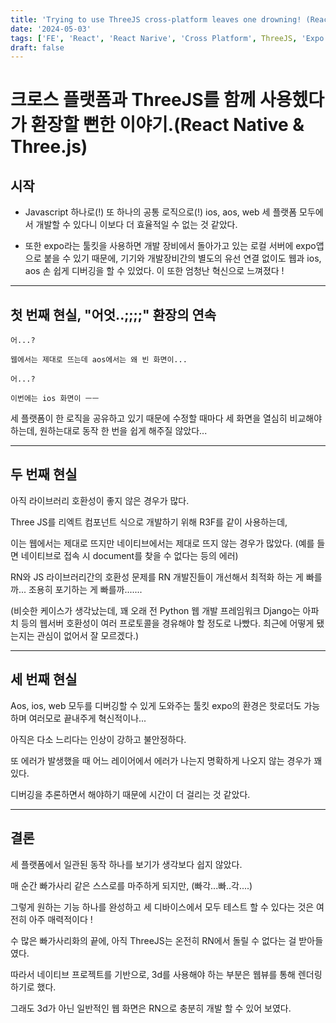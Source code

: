 ```yaml
---
title: 'Trying to use ThreeJS cross-platform leaves one drowning! (React Native & Three.js)'
date: '2024-05-03'
tags: ['FE', 'React', 'React Narive', 'Cross Platform', ThreeJS, 'Expo', 'Javascript']
draft: false
---
```

# 크로스 플랫폼과 ThreeJS를 함께 사용헸다가 환장할 뻔한 이야기.(React Native & Three.js)

## 시작
- Javascript 하나로(!) 또 하나의 공통 로직으로(!) ios, aos, web 세 플랫폼 모두에서 개발할 수 있다니
이보다 더 효율적일 수 없는 것 같았다.

- 또한 expo라는 툴킷을 사용하면 개발 장비에서 돌아가고 있는 로컬 서버에 expo앱으로 붙을 수 있기 때문에,
기기와 개발장비간의 별도의 유선 연결 없이도 웹과 ios, aos 손 쉽게 디버깅을 할 수 있었다. 이 또한 엄청난 혁신으로 느껴졌다 !

---

## 첫 번째 현실, "어엇..;;;;" 환장의 연속

```
어...? 

웹에서는 제대로 뜨는데 aos에서는 왜 빈 화면이... 

어...?

이번에는 ios 화면이 ㅡㅡ

```


세 플랫폼이 한 로직을 공유하고 있기 때문에 수정할 때마다 세 화면을 열심히 비교해야 하는데,
원하는대로 동작 한 번을 쉽게 해주질 않았다...


---


## 두 번째 현실

아직 라이브러리 호환성이 좋지 않은 경우가 많다.

Three JS를 리엑트 컴포넌트 식으로 개발하기 위해 R3F를 같이 사용하는데,

이는 웹에서는 제대로 뜨지만 네이티브에서는 제대로 뜨지 않는 경우가 많았다.
(예를 들면 네이티브로 접속 시 document를 찾을 수 없다는 등의 에러)

RN와 JS 라이브러리간의 호환성 문제를 RN 개발진들이 개선해서 최적화 하는 게 빠를까... 조용히 포기하는 게 빠를까.......

(비슷한 케이스가 생각났는데, 꽤 오래 전 Python 웹 개발 프레임워크 Django는 아파치 등의 웹서버 호환성이 여러 프로토콜을 경유해야 할 정도로 나빴다.
최근에 어떻게 됐는지는 관심이 없어서 잘 모르겠다.)


---

## 세 번째 현실

Aos, ios, web 모두를 디버깅할 수 있게 도와주는 툴킷 expo의 환경은 핫로더도 가능하며 여러모로 끝내주게 혁신적이나...

아직은 다소 느리다는 인상이 강하고 불안정하다.

또 에러가 발생했을 때 어느 레이어에서 에러가 나는지 명확하게 나오지 않는 경우가 꽤 있다.

디버깅을 추론하면서 해야하기 때문에 시간이 더 걸리는 것 같았다.

---

## 결론

세 플랫폼에서 일관된 동작 하나를 보기가 생각보다 쉽지 않았다.

매 순간 빠가사리 같은 스스로를 마주하게 되지만, (빠각...빠..각....)

그렇게 원하는 기능 하나를 완성하고 세 디바이스에서 모두 테스트 할 수 있다는 것은 여전히 아주 매력적이다 !

수 많은 빠가사리화의 끝에, 아직 ThreeJS는 온전히 RN에서 돌릴 수 없다는 걸 받아들였다.

따라서 네이티브 프로젝트를 기반으로, 3d를 사용해야 하는 부분은 웹뷰를 통해 렌더링 하기로 했다.

그래도 3d가 아닌 일반적인 웹 화면은 RN으로 충분히 개발 할 수 있어 보였다.
